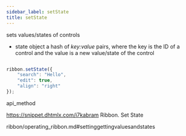 ```yaml
---
sidebar_label: setState
title: setState
---
```



          


<Short>
 sets values/states of controls



</Short>



- state 		object			a hash of <i>key:value</i> pairs, where the key is the ID of a control and the value is a new value/state of the control



~~~js

ribbon.setState({
    "search": "Hello",
    "edit": true,
    "align": "right"
});


~~~
 api_method

<Descr>



</Descr>


 https://snippet.dhtmlx.com/i7kabram	Ribbon. Set State

 ribbon/operating_ribbon.md#settinggettingvaluesandstates




